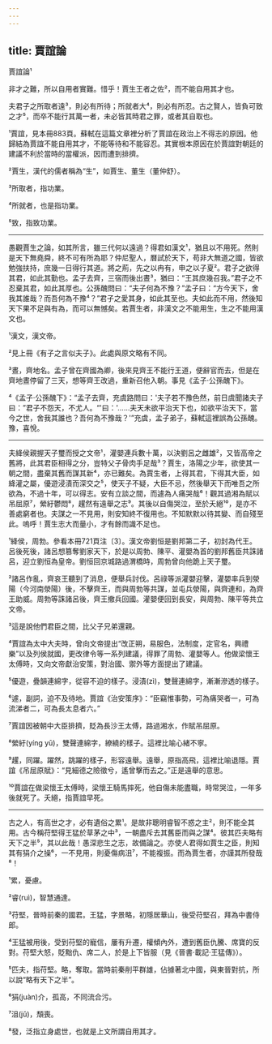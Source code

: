```yaml
---
---
---
```

title: 賈誼論
---




賈誼論¹

非才之難，所以自用者實難。惜乎！賈生王者之佐²，而不能自用其才也。

夫君子之所取者遠³，則必有所待；所就者大⁴，則必有所忍。古之賢人，皆負可致之才⁵，而卒不能行其萬一者，未必皆其時君之罪，或者其自取也。

¹賈誼，見本冊883頁。蘇軾在這篇文章裡分析了賈誼在政治上不得志的原因。他歸結為賈誼不能自用其才，不能等待和不能容忍。其實根本原因在於賈誼對朝廷的建議不利於當時的當權派，因而遭到排擠。

²賈生，漢代的儒者稱為“生”，如賈生、董生（董仲舒）。

³所取者，指功業。

⁴所就者，也是指功業。

⁵致，指致功業。



--------------------

愚觀賈生之論，如其所言，雖三代何以遠過？得君如漢文¹，猶且以不用死。然則是天下無堯舜，終不可有所為耶？仲尼聖人，曆試於天下，苟非大無道之國，皆欲勉強扶持，庶幾一日得行其道。將之荊，先之以冉有，申之以子夏²。君子之欲得其君，如此其勤也。孟子去齊，三宿而後出晝³，猶曰：“王其庶幾召我。”君子之不忍棄其君，如此其厚也。公孫醜問曰：“夫子何為不豫？”孟子曰：“方今天下，舍我其誰哉？而吾何為不豫⁴？”君子之愛其身，如此其至也。夫如此而不用，然後知天下果不足與有為，而可以無憾矣。若賈生者，非漢文之不能用生，生之不能用漢文也。

¹漢文，漢文帝。

²見上冊《有子之言似夫子》。此處與原文略有不同。

³晝，齊地名。孟子曾在齊國為卿，後來見齊王不能行王道，便辭官而去，但是在齊地晝停留了三天，想等齊王改過，重新召他入朝。事見《孟子·公孫醜下》。

⁴《孟子·公孫醜下》：“孟子去齊，充虞路問曰：'夫子若不豫色然，前日虞聞諸夫子曰：”君子不怨天，不尤人。“'曰：'……夫天未欲平治天下也，如欲平治天下，當今之世，舍我其誰也？吾何為不豫哉？'”充虞，孟子弟子，蘇軾這裡誤為公孫醜。豫，喜悅。



--------------------

夫絳侯親握天子璽而授之文帝¹，灌嬰連兵數十萬，以決劉呂之雌雄²，又皆高帝之舊將，此其君臣相得之分，豈特父子骨肉手足哉³？賈生，洛陽之少年，欲使其一朝之間，盡棄其舊而謀其新⁴，亦已難矣。為賈生者，上得其君，下得其大臣，如絳灌之屬，優遊浸漬而深交之⁵，使天子不疑，大臣不忌，然後舉天下而唯吾之所欲為，不過十年，可以得志。安有立談之間，而遽為人痛哭哉⁶！觀其過湘為賦以吊屈原⁷，縈紆鬱悶⁸，趯然有遠舉之志⁹。其後以自傷哭泣，至於夭絕¹⁰，是亦不善處窮者也。夫謀之一不見用，則安知終不復用也。不知默默以待其變、而自殘至此。嗚呼！賈生志大而量小，才有餘而識不足也。

¹絳侯，周勃。參看本冊721頁注〔3〕。漢文帝劉恒是劉邦第二子，初封為代王。呂後死後，諸呂想篡奪劉家天下，於是以周勃、陳平、灌嬰為首的劉邦舊臣共誅諸呂，迎立劉恒為皇帝。劉恒回京城路過渭橋時，周勃曾向他跪上天子璽。

²諸呂作亂，齊哀王聽到了消息，便舉兵討伐。呂祿等派灌嬰迎擊，灌嬰率兵到滎陽（今河南滎陽）後，不擊齊王，而與周勃等共謀，並屯兵滎陽，與齊連和，為齊王助威。周勃等誅諸呂後，齊王撤兵回國。灌嬰便回到長安，與周勃、陳平等共立文帝。

³這是說他們君臣之間，比父子兄弟還親。

⁴賈誼為太中大夫時，曾向文帝提出“改正朔，易服色，法制度，定官名，興禮樂”以及列侯就國，更改律令等一系列建議，得罪了周勃、灌嬰等人。他做梁懷王太傅時，又向文帝獻治安策，對治國、禦外等方面提出了建議。

⁵優遊，疊韻連綿字，從容不迫的樣子。浸漬(zì)，雙聲連綿字，漸漸滲透的樣子。

⁶遽，副詞，迫不及待地。賈誼《治安策序》：“臣竊惟事勢，可為痛哭者一，可為流涕者二，可為長太息者六。”

⁷賈誼因被朝中大臣排擠，貶為長沙王太傅，路過湘水，作賦吊屈原。

⁸縈紆(yíng yū)，雙聲連綿字，繚繞的樣子。這裡比喻心緒不寧。

⁹趯，同躍。躍然，跳躍的樣子，形容遠舉。遠舉，原指高飛，這裡比喻退隱。賈誼《吊屈原賦》：“見細德之險徵兮，遙曾擊而去之。”正是遠舉的意思。

¹⁰賈誼在做梁懷王太傅時，梁懷王騎馬摔死，他自傷未能盡職，時常哭泣，一年多後就死了。夭絕，指賈誼早死。



--------------------

古之人，有高世之才，必有遺俗之累¹。是故非聰明睿智不惑之主²，則不能全其用。古今稱苻堅得王猛於草茅之中³，一朝盡斥去其舊臣而與之謀⁴。彼其匹夫略有天下之半⁵，其以此哉！愚深悲生之志，故備論之。亦使人君得如賈生之臣，則知其有狷介之操⁶，一不見用，則憂傷病沮⁷，不能複振。而為賈生者，亦謹其所發哉⁸！

¹累，憂慮。

²睿(ruì)，智慧通達。

³苻堅，晉時前秦的國君。王猛，字景略，初隱居華山，後受苻堅召，拜為中書侍郎。

⁴王猛被用後，受到苻堅的寵信，屢有升遷，權傾內外，遭到舊臣仇騰、席寶的反對。苻堅大怒，貶黜仇、席二人，於是上下皆服（見《晉書·載記·王猛傳》）。

⁵匹夫，指苻堅。略，奪取。當時前秦削平群雄，佔據著北中國，與東晉對抗，所以說“略有天下之半”。

⁶狷(juàn)介，孤高，不同流合污。

⁷沮(jǔ)，頹喪。

⁸發，泛指立身處世，也就是上文所謂自用其才。